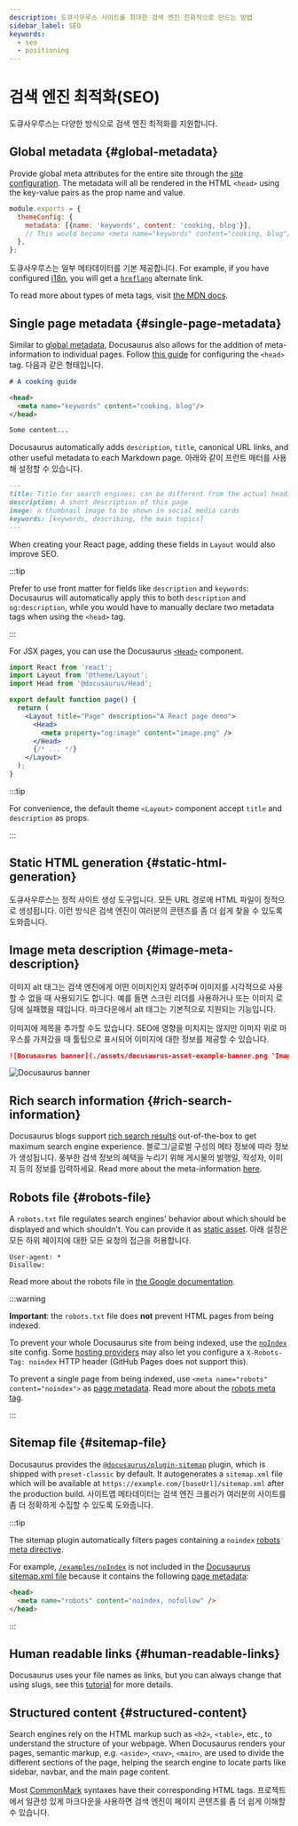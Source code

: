 ```yaml
---
description: 도큐사우루스 사이트를 최대한 검색 엔진 친화적으로 만드는 방법
sidebar_label: SEO
keywords:
  - seo
  - positioning
---
```


# 검색 엔진 최적화(SEO)


도큐사우루스는 다양한 방식으로 검색 엔진 최적화를 지원합니다.

## Global metadata {#global-metadata}

Provide global meta attributes for the entire site through the [site configuration](./configuration.mdx#site-metadata). The metadata will all be rendered in the HTML `<head>` using the key-value pairs as the prop name and value.

```js title="docusaurus.config.js"
module.exports = {
  themeConfig: {
    metadata: [{name: 'keywords', content: 'cooking, blog'}],
    // This would become <meta name="keywords" content="cooking, blog"/> in the generated HTML
  },
};
```

도큐사우루스는 일부 메타데이터를 기본 제공합니다. For example, if you have configured [i18n](./i18n/i18n-introduction.mdx), you will get a [`hreflang`](https://developers.google.com/search/docs/advanced/crawling/localized-versions) alternate link.

To read more about types of meta tags, visit [the MDN docs](https://developer.mozilla.org/en-US/docs/Web/HTML/Element/meta).

## Single page metadata {#single-page-metadata}

Similar to [global metadata](#global-metadata), Docusaurus also allows for the addition of meta-information to individual pages. Follow [this guide](./guides/markdown-features/markdown-features-head-metadata.mdx) for configuring the `<head>` tag. 다음과 같은 형태입니다.

```md title="my-markdown-page.md"
# A cooking guide

<head>
  <meta name="keywords" content="cooking, blog"/>
</head>

Some content...
```

Docusaurus automatically adds `description`, `title`, canonical URL links, and other useful metadata to each Markdown page. 아래와 같이 프런트 매터를 사용해 설정할 수 있습니다.

```md
---
title: Title for search engines; can be different from the actual heading
description: A short description of this page
image: a thumbnail image to be shown in social media cards
keywords: [keywords, describing, the main topics]
---
```

When creating your React page, adding these fields in `Layout` would also improve SEO.

:::tip

Prefer to use front matter for fields like `description` and `keywords`: Docusaurus will automatically apply this to both `description` and `og:description`, while you would have to manually declare two metadata tags when using the `<head>` tag.

:::

For JSX pages, you can use the Docusaurus [`<Head>`](docusaurus-core.mdx#head) component.

```jsx title="my-react-page.jsx"
import React from 'react';
import Layout from '@theme/Layout';
import Head from '@docusaurus/Head';

export default function page() {
  return (
    <Layout title="Page" description="A React page demo">
      <Head>
        <meta property="og:image" content="image.png" />
      </Head>
      {/* ... */}
    </Layout>
  );
}
```

:::tip

For convenience, the default theme `<Layout>` component accept `title` and `description` as props.

:::

## Static HTML generation {#static-html-generation}

도큐사우루스는 정적 사이트 생성 도구입니다. 모든 URL 경로에 HTML 파일이 정적으로 생성됩니다. 이런 방식은 검색 엔진이 여러분의 콘텐츠를 좀 더 쉽게 찾을 수 있도록 도와줍니다.

## Image meta description {#image-meta-description}

이미지 alt 태그는 검색 엔진에게 어떤 이미지인지 알려주며 이미지를 시각적으로 사용할 수 없을 때 사용되기도 합니다. 예를 들면 스크린 리더를 사용하거나 또는 이미지 로딩에 실패했을 때입니다. 마크다운에서 alt 태그는 기본적으로 지원되는 기능입니다.

이미지에 제목을 추가할 수도 있습니다. SEO에 영향을 미치지는 않지만 이미지 위로 마우스를 가져갔을 때 툴팁으로 표시되어 이미지에 대한 정보를 제공할 수 있습니다.

```md
![Docusaurus banner](./assets/docusaurus-asset-example-banner.png 'Image title')
```

<BrowserWindow>

![Docusaurus banner](./assets/docusaurus-asset-example-banner.png "Image title")

</BrowserWindow>

## Rich search information {#rich-search-information}

Docusaurus blogs support [rich search results](https://search.google.com/test/rich-results) out-of-the-box to get maximum search engine experience. 블로그/글로벌 구성의 메타 정보에 따라 정보가 생성됩니다. 풍부한 검색 정보의 혜택을 누리기 위해 게시물의 발행일, 작성자, 이미지 등의 정보를 입력하세요. Read more about the meta-information [here](./blog.mdx).

## Robots file {#robots-file}

A `robots.txt` file regulates search engines' behavior about which should be displayed and which shouldn't. You can provide it as [static asset](./static-assets.mdx). 아래 설정은 모든 하위 페이지에 대한 모든 요청의 접근을 허용합니다.

```text title="static/robots.txt"
User-agent: *
Disallow:
```

Read more about the robots file in [the Google documentation](https://developers.google.com/search/docs/advanced/robots/intro).

:::warning

**Important**: the `robots.txt` file does **not** prevent HTML pages from being indexed.

To prevent your whole Docusaurus site from being indexed, use the [`noIndex`](./api/docusaurus.config.js.mdx#noIndex) site config. Some [hosting providers](./deployment.mdx) may also let you configure a `X-Robots-Tag: noindex` HTTP header (GitHub Pages does not support this).

To prevent a single page from being indexed, use `<meta name="robots" content="noindex">` as [page metadata](#single-page-metadata). Read more about the [robots meta tag](https://developers.google.com/search/docs/advanced/robots/robots_meta_tag).

:::

## Sitemap file {#sitemap-file}

Docusaurus provides the [`@docusaurus/plugin-sitemap`](./api/plugins/plugin-sitemap.mdx) plugin, which is shipped with `preset-classic` by default. It autogenerates a `sitemap.xml` file which will be available at `https://example.com/[baseUrl]/sitemap.xml` after the production build. 사이트맵 메타데이터는 검색 엔진 크롤러가 여러분의 사이트를 좀 더 정확하게 수집할 수 있도록 도와줍니다.

:::tip

The sitemap plugin automatically filters pages containing a `noindex` [robots meta directive](https://developers.google.com/search/docs/advanced/robots/robots_meta_tag).

For example, [`/examples/noIndex`](/examples/noIndex) is not included in the [Docusaurus sitemap.xml file](pathname:///sitemap.xml) because it contains the following [page metadata](#single-page-metadata):

```html
<head>
  <meta name="robots" content="noindex, nofollow" />
</head>
```

:::

## Human readable links {#human-readable-links}

Docusaurus uses your file names as links, but you can always change that using slugs, see this [tutorial](./guides/docs/docs-create-doc.mdx#document-id) for more details.

## Structured content {#structured-content}

Search engines rely on the HTML markup such as `<h2>`, `<table>`, etc., to understand the structure of your webpage. When Docusaurus renders your pages, semantic markup, e.g. `<aside>`, `<nav>`, `<main>`, are used to divide the different sections of the page, helping the search engine to locate parts like sidebar, navbar, and the main page content.

Most [CommonMark](https://spec.commonmark.org/0.30/#atx-headings) syntaxes have their corresponding HTML tags. 프로젝트에서 일관성 있게 마크다운을 사용하면 검색 엔진이 페이지 콘텐츠를 좀 더 쉽게 이해할 수 있습니다.
